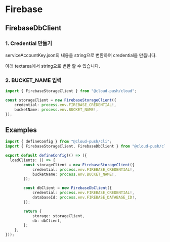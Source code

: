 
# Firebase

## FirebaseDbClient

### 1. Credential 만들기

serviceAccountKey.json의 내용을 string으로 변환하여 credential을 만듭니다.

아래 textarea에서 string으로 변환 할 수 있습니다.

<JsonToString />

### 2. BUCKET_NAME 입력

```ts
import { FirebaseStorageClient } from "@cloud-push/cloud";

const storageClient = new FirebaseStorageClient({
	credential: process.env.FIREBASE_CREDENTIAL!,
	bucketName: process.env.BUCKET_NAME!,
});
```

## Examples

```ts
import { defineConfig } from "@cloud-push/cli";
import { FirebaseStorageClient, FirebaseDbClient } from "@cloud-push/cloud";

export default defineConfig(() => ({
  loadClients: () => {
		const storageClient = new FirebaseStorageClient({
			credential: process.env.FIREBASE_CREDENTIAL!,
			bucketName: process.env.BUCKET_NAME!,
		});

		const dbClient = new FirebaseDbClient({
			credential: process.env.FIREBASE_CREDENTIAL!,
			databaseId: process.env.FIREBASE_DATABASE_ID!,
		});

		return {
			storage: storageClient,
			db: dbClient,
		};
	},
}));
```